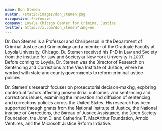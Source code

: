 ```yaml
---
name: Don Stemen
avatar: /static/images/don_stemen.png
occupation: Professor
company: Loyola Chicago Center for Criminal Justice
twitter: https://x.com/don_stemen?lang=en
---
```


Dr. Don Stemen is a Professor and Chairperson in the Department of Criminal Justice and Criminology and a member of the Graduate Faculty at Loyola University, Chicago. Dr. Stemen received his PhD in Law and Society from the Institute for Law and Society at New York University in 2007. Before coming to Loyola, Dr. Stemen was the Director of Research on Sentencing and Corrections at the Vera Institute of Justice, where he worked with state and county governments to reform criminal justice policies.

Dr. Stemen's research focuses on prosecutorial decision-making, exploring contextual factors affecting prosecutorial outcomes, and sentencing and corrections issues, examining the innovation and diffusion of sentencing and corrections policies across the United States. His research has been supported through grants from the National Institute of Justice, the National Institute of Corrections, the Bureau of Justice Assistance, the Open Society Foundation, the John D. and Catherine T. MacArthur Foundation, Arnold Ventures, and the Microsoft Justice Reform Initiative.